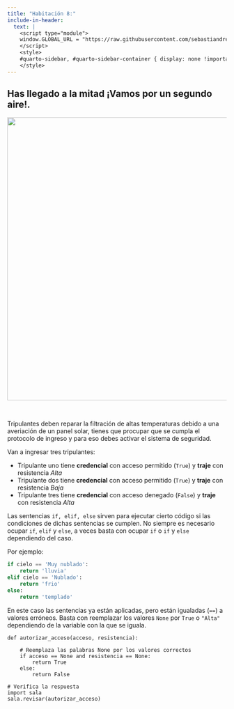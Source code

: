 ```yaml
---
title: "Habitación 8:"
include-in-header:
  text: |
    <script type="module">
    window.GLOBAL_URL = "https://raw.githubusercontent.com/sebastiandres/pyscape/refs/heads/main/quarto/rooms/sala_08.py";
    </script>
    <style>
    #quarto-sidebar, #quarto-sidebar-container { display: none !important; }
    </style>
---
```


<h2>
Has llegado a la mitad ¡Vamos por un segundo aire!.
</h2>

<center>
<img src="./sala_06.png" width="650">
</center>

<br/>

Tripulantes deben reparar la filtración de altas temperaturas debido a una averiación de un panel solar,
tienes que procupar que se cumpla el protocolo de ingreso y para eso debes activar el sistema de seguridad.

Van a ingresar tres tripulantes:

- Tripulante uno tiene **credencial** con acceso permitido (`True`) y **traje** con resistencia _Alta_
- Tripulante dos tiene **credencial** con acceso permitido (`True`) y **traje** con resistencia _Baja_
- Tripulante tres tiene **credencial** con acceso denegado (`False`) y **traje** con resistencia _Alta_

<div class="alert alert-info">

Las sentencias `if, elif, else` sirven para ejecutar cierto código si las condiciones de dichas sentencias se cumplen. No siempre
es necesario ocupar `if`, `elif` y `else`, a veces basta con ocupar `if` o `if` y `else` dependiendo del caso.

Por ejemplo:
```python
if cielo == 'Muy nublado':
    return 'lluvia'
elif cielo == 'Nublado':
    return 'frio'
else:
    return 'templado'
```

</div>

::: {.callout-tip title="Pista" collapse="true"}
En este caso las sentencias ya están aplicadas, pero están igualadas (`==`) a valores erróneos. Basta con
reemplazar los valores `None` por `True` o `"Alta"` dependiendo de la variable con la que se iguala.

:::


```pyodide-python

def autorizar_acceso(acceso, resistencia):

    # Reemplaza las palabras None por los valores correctos
    if acceso == None and resistencia == None:
        return True
    else:
        return False

# Verifica la respuesta
import sala
sala.revisar(autorizar_acceso)
```